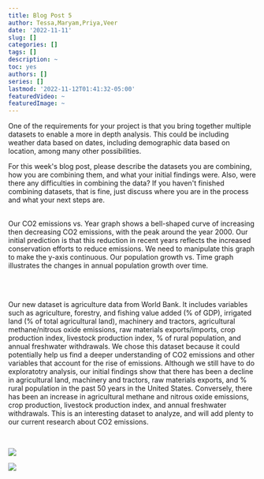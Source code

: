 ```yaml
---
title: Blog Post 5
author: Tessa,Maryam,Priya,Veer
date: '2022-11-11'
slug: []
categories: []
tags: []
description: ~
toc: yes
authors: []
series: []
lastmod: '2022-11-12T01:41:32-05:00'
featuredVideo: ~
featuredImage: ~
---
```


One of the requirements for your project is that you bring together multiple datasets to enable a more in depth analysis. This could be including weather data based on dates, including demographic data based on location, among many other possibilities.

For this week\'s blog post, please describe the datasets you are combining, how you are combining them, and what your initial findings were. Also, were there any difficulties in combining the data? If you haven\'t finished combining datasets, that is fine, just discuss where you are in the process and what your next steps are.

\
Our CO2 emissions vs. Year graph shows a bell-shaped curve of increasing then decreasing CO2 emissions, with the peak around the year 2000. Our initial prediction is that this reduction in recent years reflects the increased conservation efforts to reduce emissions. We need to manipulate this graph to make the y-axis continuous. Our population growth vs. Time graph illustrates the changes in annual population growth over time.

\
\

Our new dataset is agriculture data from World Bank. It includes variables such as agriculture, forestry, and fishing value added (% of GDP), irrigated land (% of total agricultural land), machinery and tractors, agricultural methane/nitrous oxide emissions, raw materials exports/imports, crop production index, livestock production index, % of rural population, and annual freshwater withdrawals. We chose this dataset because it could potentially help us find a deeper understanding of CO2 emissions and other variables that account for the rise of emissions. Although we still have to do exploratotry analysis, our initial findings show that there has been a decline in agricultural land, machinery and tractors, raw materials exports, and % rural population in the past 50 years in the United States. Conversely, there has been an increase in agricultural methane and nitrous oxide emissions, crop production, livestock production index, and annual freshwater withdrawals. This is an interesting dataset to analyze, and will add plenty to our current research about CO2 emissions.

\

![](images/Screen%20Shot%202022-11-12%20at%201.45.53%20AM.png)

![](images/Screen%20Shot%202022-11-12%20at%201.46.20%20AM.png)
